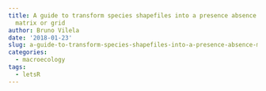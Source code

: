 ```yaml
---
title: A guide to transform species shapefiles into a presence absence
  matrix or grid
author: Bruno Vilela
date: '2018-01-23'
slug: a-guide-to-transform-species-shapefiles-into-a-presence-absence-matrix-or-grid
categories:
  - macroecology
tags: 
  - letsR
---
```


